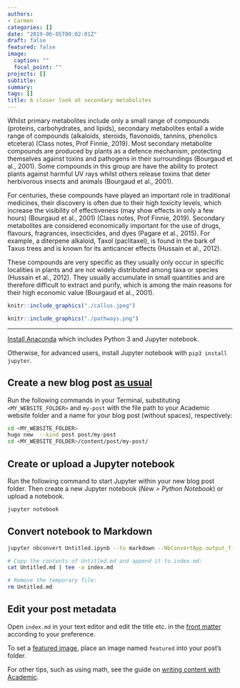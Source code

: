 ```yaml
---
authors:
- Carmen
categories: []
date: "2019-06-05T00:02:01Z"
draft: false
featured: false
image:
  caption: ""
  focal_point: ""
projects: []
subtitle: 
summary: 
tags: []
title: A closer look at secondary metabolites
---
```


Whilst primary metabolites include only a small range of compounds (proteins, carbohydrates, and lipids), secondary metabolites entail a wide range of compounds (alkaloids, steroids, flavonoids, tannins, phenolics etcetera) (Class notes, Prof Finnie, 2019). Most secondary metabolite compounds are produced by plants as a defence mechanism, protecting themselves against toxins and pathogens in their surroundings (Bourgaud et al., 2001). Some compounds in this group are have the ability to protect plants against harmful UV rays whilst others release toxins that deter herbivorous insects and animals (Bourgaud et al., 2001).  

For centuries, these compounds have played an important role in traditional medicines, their discovery is often due to their high toxicity levels, which increase the visibility of effectiveness (may show effects in only a few hours) (Bourgaud et al., 2001) (Class notes, Prof Finnie, 2019). Secondary metabolites are considered economically important for the use of drugs, flavours, fragrances, insecticides, and dyes (Pagare et al., 2015).  For example, a diterpene alkaloid, Taxol (paclitaxel), is found in the bark of Taxus trees and is known for its anticancer effects (Hussain et al., 2012).    

These compounds are very specific as they usually only occur in specific localities in plants and are not widely distributed among taxa or species (Hussain et al., 2012). They usually accumulate in small quantities and are therefore difficult to extract and purify, which is among the main reasons for their high economic value (Bourgaud et al., 2001). 


```r
knitr::include_graphics("./callus.jpeg")
``` 

```r
knitr::include_graphics("./pathways.png")
```

__________________________________________________________________________

[Install Anaconda](https://www.anaconda.com/distribution/#download-section) which includes Python 3 and Jupyter notebook.

Otherwise, for advanced users, install Jupyter notebook with `pip3 install jupyter`.

## Create a new blog post [as usual](https://sourcethemes.com/academic/docs/managing-content/#create-a-blog-post)

Run the following commands in your Terminal, substituting `<MY_WEBSITE_FOLDER>` and `my-post` with the file path to your Academic website folder and a name for your blog post (without spaces), respectively:  

```bash
cd <MY_WEBSITE_FOLDER>
hugo new  --kind post post/my-post
cd <MY_WEBSITE_FOLDER>/content/post/my-post/
```

## Create or upload a Jupyter notebook

Run the following command to start Jupyter within your new blog post folder. Then create a new Jupyter notebook (*New > Python Notebook*) or upload a notebook.

```bash
jupyter notebook
```

## Convert notebook to Markdown

```bash
jupyter nbconvert Untitled.ipynb --to markdown --NbConvertApp.output_files_dir=.

# Copy the contents of Untitled.md and append it to index.md:
cat Untitled.md | tee -a index.md

# Remove the temporary file:
rm Untitled.md
```

## Edit your post metadata

Open `index.md` in your text editor and edit the title etc. in the [front matter](https://sourcethemes.com/academic/docs/front-matter/) according to your preference.

To set a [featured image](https://sourcethemes.com/academic/docs/managing-content/#featured-image), place an image named `featured` into your post's folder.

For other tips, such as using math, see the guide on [writing content with Academic](https://sourcethemes.com/academic/docs/writing-markdown-latex/). 
